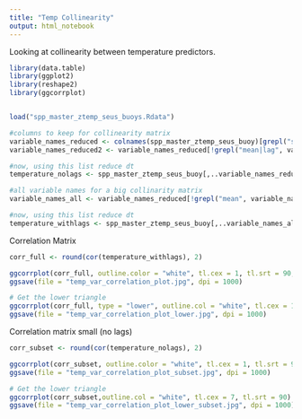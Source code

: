 ```yaml
---
title: "Temp Collinearity"
output: html_notebook
---
```


Looking at collinearity between temperature predictors. 

```r
library(data.table)
library(ggplot2)
library(reshape2)
library(ggcorrplot)


load("spp_master_ztemp_seus_buoys.Rdata")
```


```r
#columns to keep for collinearity matrix
variable_names_reduced <- colnames(spp_master_ztemp_seus_buoy)[grepl("s.t", colnames(spp_master_ztemp_seus_buoy),)]
variable_names_reduced2 <- variable_names_reduced[!grepl("mean|lag", variable_names_reduced)]

#now, using this list reduce dt
temperature_nolags <- spp_master_ztemp_seus_buoy[,..variable_names_reduced2]

#all variable names for a big collinarity matrix
variable_names_all <- variable_names_reduced[!grepl("mean", variable_names_reduced)]

#now, using this list reduce dt
temperature_withlags <- spp_master_ztemp_seus_buoy[,..variable_names_all]


```

Correlation Matrix
```r
corr_full <- round(cor(temperature_withlags), 2)

ggcorrplot(corr_full, outline.color = "white", tl.cex = 1, tl.srt = 90, lab_size = 30)
ggsave(file = "temp_var_correlation_plot.jpg", dpi = 1000)

# Get the lower triangle
ggcorrplot(corr_full, type = "lower", outline.col = "white", tl.cex = 1, tl.srt = 90)
ggsave(file = "temp_var_correlation_plot_lower.jpg", dpi = 1000)

```


Correlation matrix small (no lags)
```r
corr_subset <- round(cor(temperature_nolags), 2)

ggcorrplot(corr_subset, outline.color = "white", tl.cex = 1, tl.srt = 90, lab_size = 30)
ggsave(file = "temp_var_correlation_plot_subset.jpg", dpi = 1000)

# Get the lower triangle
ggcorrplot(corr_subset,outline.col = "white", tl.cex = 7, tl.srt = 90)
ggsave(file = "temp_var_correlation_plot_lower_subset.jpg", dpi = 1000)
```

